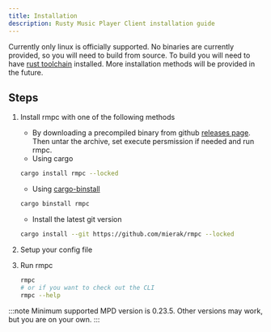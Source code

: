 ```yaml
---
title: Installation
description: Rusty Music Player Client installation guide
---
```



Currently only linux is officially supported. No binaries are currently provided, so you will need to build from source.
To build you will need to have [rust toolchain](https://www.rust-lang.org/tools/install) installed. More installation
methods will be provided in the future.

## Steps

<Steps>

1. Install rmpc with one of the following methods
    - By downloading a precompiled binary from github [releases page](https://github.com/mierak/rmpc/releases/latest/).
      Then untar the archive, set execute persmission if needed and run rmpc.
    - Using cargo
    ```bash frame=none showLineNumbers=false
    cargo install rmpc --locked
    ```
    - Using [cargo-binstall](https://github.com/cargo-bins/cargo-binstall)
    ```bash frame=none showLineNumbers=false
    cargo binstall rmpc
    ```
    - Install the latest git version
    ```bash frame=none showLineNumbers=false
    cargo install --git https://github.com/mierak/rmpc --locked
    ```
2. Setup your config file

    <LinkCard
        title="Configuring rmpc"
        description="Generate sample config file for rmpc and customize it to your liking."
        href="/rmpc/configuration/"
    />

3. Run rmpc
    ```bash frame=none showLineNumbers=false
    rmpc
    # or if you want to check out the CLI
    rmpc --help
    ```

</Steps>

:::note
Minimum supported MPD version is 0.23.5. Other versions may work, but you are on your own.
:::
